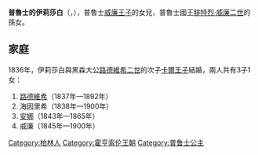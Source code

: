 {{Multiple issues|
{{Expand language|1=en|time=2021-01-18T05:42:44+00:00}}
{{Unreferenced|time=2021-01-18T05:42:44+00:00}}
}}
{{Infobox noble
| name        = 普魯士的伊莉莎白
| image       = Princess Elisabeth of Prussia (1815 - 1885).jpg
| birth_date  = {{birth date|1815|6|18|df=y}}
| birth_place = [[柏林|柏林]]
| death_date  = {{death date and age|1885|3|21|1815|6|18|df=y}}
| death_place = [[達姆施塔特|達姆施塔特]]
| noble family= [[霍亨索倫王朝|霍亨索倫王朝]]
| father      = [[普魯士的威廉王子_(1783-1851)|普魯士的威廉王子]]
| mother      = [[黑森-洪堡的瑪麗亞·安娜|黑森-洪堡的瑪麗亞·安娜]]
}}
'''普魯士的伊莉莎白'''（{{lang-de|Elisabeth von Preußen}}，{{bd|1815年|6月18日|1885年|3月21日}}），普魯士[[普魯士的威廉王子_(1783-1851)|威廉王子]]的女兒，普魯士國王[[腓特烈·威廉二世|腓特烈·威廉二世]]的孫女。

== 家庭 ==
1836年，伊莉莎白與黑森大公[[路德维希二世_(黑森大公)|路德維希二世]]的次子[[卡爾王子_(黑森-達姆施塔特)|卡爾王子]]結婚，兩人共有3子1女：
# [[路德维希四世_(黑森大公)|路德維希]]（1837年—1892年）
# 海因里希（1838年—1900年）
# [[黑森-達姆施塔特的安娜|安娜]]（1843年—1865年）
# 威廉（1845年—1900年）

{{Authority control}}
{{歐洲人物小作品}}
{{DEFAULTSORT: Elisabeth}}
[[Category:柏林人|Category:柏林人]]
[[Category:霍亨索伦王朝|Category:霍亨索伦王朝]]
[[Category:普鲁士公主|Category:普鲁士公主]]